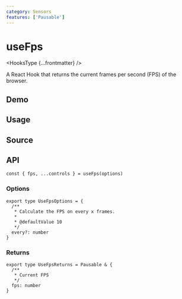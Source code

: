 ```yaml
---
category: Sensors
features: ['Pausable']
---
```


# useFps


<HooksType {...frontmatter} />

A React Hook that returns the current frames per second (FPS) of the browser.

## Demo


<App />

## Usage



## Source


<Source />

## API

```tsx
const { fps, ...controls } = useFps(options)
```

### Options

```tsx
export type UseFpsOptions = {
  /**
   * Calculate the FPS on every x frames.
   *
   * @defaultValue 10
   */
  every?: number
}
```

### Returns


<Tip type="pausable" />

```tsx
export type UseFpsReturns = Pausable & {
  /**
   * Current FPS
   */
  fps: number
}
```
